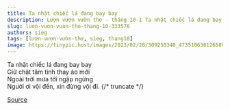 ```yaml
---
title: Ta nhặt chiếc lá đang bay bay
description: Lượn vượn vườn thơ - tháng 10-1 Ta nhặt chiếc lá đang bay bay Giữ chặt tâm tình thay áo mới
slug: luon-vuon-vuon-tho-thang-10-333576
authors: sieg
tags: [lượn-vượn-vườn-thơ, sieg, thang10]
image: https://tinypic.host/images/2023/02/28/309250348_473518638126589_7144131766433036040_n.th.jpg
---
```


Ta nhặt chiếc lá đang bay bay\
Giữ chặt tâm tình thay áo mới\
Ngoài trời mưa tới ngập ngừng\
Người ơi vội đến, xin đừng vội đi.
{/* truncate */}


[Source](https://www.facebook.com/ape.poem/posts/pfbid0r75nT6bL1UVnKJ4iPFxGJek32V3n3ixsqBDeUyMQ5yND3R5E3yMtXXF8A2T5pBPml)
